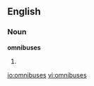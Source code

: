==English==

===Noun===
'''omnibuses'''

# {{plural of|[[omnibus]]}}

[[io:omnibuses]]
[[vi:omnibuses]]